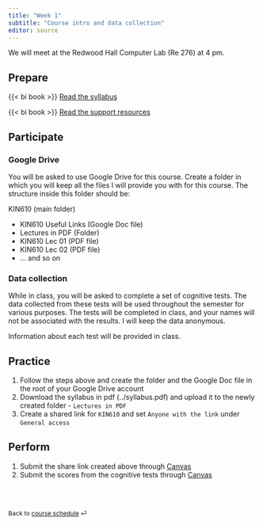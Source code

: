 ```yaml
---
title: "Week 1"
subtitle: "Course intro and data collection"
editor: source
---
```


::: callout-important
We will meet at the Redwood Hall Computer Lab (Re 276) at 4 pm.
:::

## Prepare

{{< bi book >}} [Read the syllabus](../syllabus.qmd)

{{< bi book >}} [Read the support resources](../course-support.qmd)

## Participate

### Google Drive

You will be asked to use Google Drive for this course. Create a folder in which you will keep all the files I will provide you with for this course. The structure inside this folder should be:

KIN610 (main folder)

- KIN610 Useful Links (Google Doc file)
-  Lectures in PDF (Folder)
  - KIN610 Lec 01 (PDF file)
  - KIN610 Lec 02 (PDF file)
  - ... and so on

### Data collection

While in class, you will be asked to complete a set of cognitive tests. The data collected from these tests will be used throughout the semester for various purposes. The tests will be completed in class, and your names will not be associated with the results. I will keep the data anonymous.

Information about each test will be provided in class.

## Practice

1. Follow the steps above and create the folder and the Google Doc file in the root of your Google Drive account
2. Download the syllabus in pdf (../syllabus.pdf) and upload it to the newly created folder - `Lectures in PDF` 
3. Create a shared link for `KIN610` and set `Anyone with the link` under `General access`

## Perform

1. Submit the share link created above through [Canvas](https://canvas.csun.edu)
2. Submit the scores from the cognitive tests through [Canvas](https://canvas.csun.edu)

<br><br>

::: {style="font-size: 0.875em;"}
Back to [course schedule](/ "Course schedule") ⏎
:::
